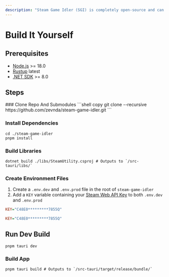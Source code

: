 ```yaml
---
description: "Steam Game Idler (SGI) is completely open-source and can be built from source code. Follow these steps to build it yourself."
---
```



# Build It Yourself

## Prerequisites
* [Node.js](https://nodejs.org/en/download/prebuilt-installer) >= 18.0
* [Rustup](https://www.rust-lang.org/tools/install) latest
* [.NET SDK](https://dotnet.microsoft.com/en-us/download) >= 8.0

## Steps

<Steps>
### Clone Repo And Submodules
```shell copy
git clone --recursive https://github.com/zevnda/steam-game-idler.git
```

### Install Dependencies

```shell copy
cd ./steam-game-idler
pnpm install
```

### Build Libraries

```shell copy
dotnet build ./libs/SteamUtility.csproj # Outputs to `/src-tauri/libs/`
```

### Create Environment Files

1. Create a `.env.dev` and `.env.prod` file in the root of `steam-game-idler`
2. Add a `KEY` variable containing your [Steam Web API Key](https://steamcommunity.com/dev/apikey) to both `.env.dev` and `.env.prod`

<FileTree>
    <FileTree.Folder name="steam-game-idler" defaultOpen>
        <FileTree.Folder name="public" />
        <FileTree.Folder name="libs" />
        <FileTree.Folder name="src" defaultOpen>
            <FileTree.Folder name="pages" />
            <FileTree.Folder name="components" />
        </FileTree.Folder>
        <FileTree.Folder name="src-tauri" defaultOpen>
            <FileTree.Folder name="tauri.conf.json" />
        </FileTree.Folder>
        <FileTree.File name=".env.dev" />
        <FileTree.File name=".env.prod" />
        <FileTree.File name="package-lock.json" />
        <FileTree.File name="package.json" />
    </FileTree.Folder>
</FileTree>

```ini filename=".env.dev" copy
KEY="C48E0*********7855Q"
```

```ini filename=".env.prod" copy
KEY="C48E0*********7855Q"
```

## Run Dev Build

```shell copy
pnpm tauri dev
```

### Build App

```shell copy
pnpm tauri build # Outputs to `/src-tauri/target/release/bundle/`
```
</Steps>